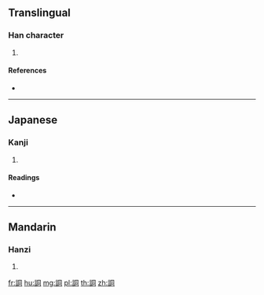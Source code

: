 {{character info/new}}
==Translingual==

===Han character===
{{Han char|rn=149|rad=言|as=06|sn=13|four=07620|canj=YRBMR}}

# {{defn|Han|sort=言06}}

====References====
* {{Han ref|kx=1159.080|dkj=35453|dj=1625.070|hdz=63964.050|uh=8A77|ud=35447|bh=E04A|bd=57418}}

----

==Japanese==

===Kanji===
{{ja-kanji|grade=|rs=言06}}

# {{defn|lang=ja|sort=言06}}

====Readings====
* {{ja-readings|on=[[とう]] (tō), [[ず]] (zu)|kun=[[おなじ]] (onaji)|nanori=}}

----

==Mandarin==

===Hanzi===
{{cmn-hanzi|pin=[[dàn]] ([[dan4]]), [[shàn]] ([[shan4]]), [[tóng]] ([[tong2]])|wg=tan<sup>4</sup>, shan<sup>4</sup>, t'ung<sup>2</sup>}}

# {{defn|lang=cmn|sort=言06}}

[[fr:詷]]
[[hu:詷]]
[[mg:詷]]
[[pl:詷]]
[[th:詷]]
[[zh:詷]]